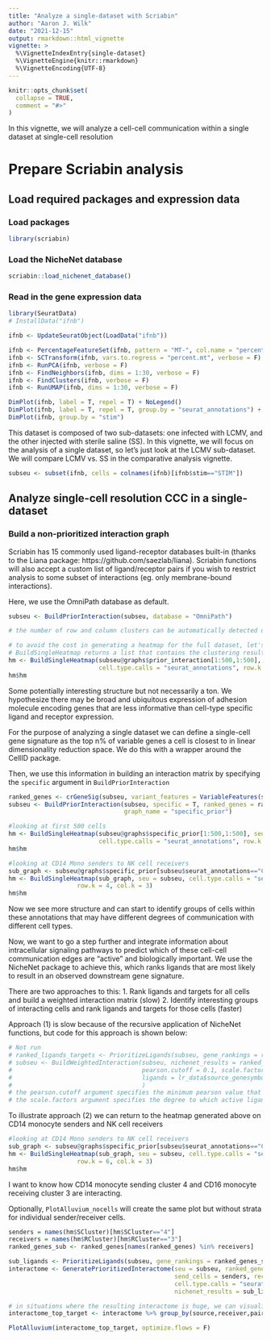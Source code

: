 ```yaml
---
title: "Analyze a single-dataset with Scriabin"
author: "Aaron J. Wilk"
date: "2021-12-15"
output: rmarkdown::html_vignette
vignette: >
  %\VignetteIndexEntry{single-dataset}
  %\VignetteEngine{knitr::rmarkdown}
  %\VignetteEncoding{UTF-8}
---
```


```r
knitr::opts_chunk$set(
  collapse = TRUE,
  comment = "#>"
)
```

In this vignette, we will analyze a cell-cell communication within a single dataset at single-cell resolution

# Prepare Scriabin analysis

## Load required packages and expression data

### Load packages

```r
library(scriabin)
```



### Load the NicheNet database

```r
scriabin::load_nichenet_database()
```


### Read in the gene expression data

```r
library(SeuratData)
# InstallData("ifnb")

ifnb <- UpdateSeuratObject(LoadData("ifnb"))

ifnb <- PercentageFeatureSet(ifnb, pattern = "MT-", col.name = "percent.mt")  
ifnb <- SCTransform(ifnb, vars.to.regress = "percent.mt", verbose = F)  
ifnb <- RunPCA(ifnb, verbose = F)   
ifnb <- FindNeighbors(ifnb, dims = 1:30, verbose = F)   
ifnb <- FindClusters(ifnb, verbose = F)  
ifnb <- RunUMAP(ifnb, dims = 1:30, verbose = F)

DimPlot(ifnb, label = T, repel = T) + NoLegend()
DimPlot(ifnb, label = T, repel = T, group.by = "seurat_annotations") + NoLegend()
DimPlot(ifnb, group.by = "stim")
```

This dataset is composed of two sub-datasets: one infected with LCMV, and the other injected with sterile saline (SS). In this vignette, we will focus on the analysis of a single dataset, so let's just look at the LCMV sub-dataset. We will compare LCMV vs. SS in the comparative analysis vignette.

```r
subseu <- subset(ifnb, cells = colnames(ifnb)[ifnb$stim=="STIM"])
```

## Analyze single-cell resolution CCC in a single-dataset


### Build a non-prioritized interaction graph

Scriabin has 15 commonly used ligand-receptor databases built-in (thanks to the Liana package: https://github.com/saezlab/liana). Scriabin functions will also accept a custom list of ligand/receptor pairs if you wish to restrict analysis to some subset of interactions (eg. only membrane-bound interactions). 

Here, we use the OmniPath database as default.

```r
subseu <- BuildPriorInteraction(subseu, database = "OmniPath")

# the number of row and column clusters can be automatically detected using the elbow method by omitting the row.k and col.k arguments. However, this takes some time with larger matrices.

# to avoid the cost in generating a heatmap for the full dataset, let's just take a peek at the first 500 cells.
# BuildSingleHeatmap returns a list that contains the clustering results for the rows/column (for downstream analysis) and the heatmap object 
hm <- BuildSingleHeatmap(subseu@graphs$prior_interaction[1:500,1:500], seu = subseu, 
                         cell.type.calls = "seurat_annotations", row.k = 8, col.k = 8)
hm$hm
```

Some potentially interesting structure but not necessarily a ton. We hypothesize there may be broad and ubiquitous expression of adhesion molecule encoding genes that are less informative than cell-type specific ligand and receptor expression. 

For the purpose of analyzing a single dataset we can define a single-cell gene signature as the top n% of variable genes a cell is closest to in linear dimensionality reduction space. We do this with a wrapper around the CellID package. 

Then, we use this information in building an interaction matrix by specifying the `specific` argument in `BuildPriorInteraction`

```r
ranked_genes <- crGeneSig(subseu, variant_features = VariableFeatures(subseu))
subseu <- BuildPriorInteraction(subseu, specific = T, ranked_genes = ranked_genes,
                                graph_name = "specific_prior")

#looking at first 500 cells
hm <- BuildSingleHeatmap(subseu@graphs$specific_prior[1:500,1:500], seu = subseu, 
                         cell.type.calls = "seurat_annotations", row.k = 8, col.k = 8)
hm$hm

#looking at CD14 Mono senders to NK cell receivers
sub_graph <- subseu@graphs$specific_prior[subseu$seurat_annotations=="CD14 Mono",subseu$seurat_annotations=="NK"]
hm <- BuildSingleHeatmap(sub_graph, seu = subseu, cell.type.calls = "seurat_annotations",
                   row.k = 4, col.k = 3)
hm$hm
```

Now we see more structure and can start to identify groups of cells within these annotations that may have different degrees of communication with different cell types. 

Now, we want to go a step further and integrate information about intracellular signaling pathways to predict which of these cell-cell communication edges are "active" and biologically important. We use the NicheNet package to achieve this, which ranks ligands that are most likely to result in an observed downstream gene signature. 

There are two approaches to this: 
  1. Rank ligands and targets for all cells and build a weighted interaction matrix (slow)
  2. Identify interesting groups of interacting cells and rank ligands and targets for those cells (faster)
  
Approach (1) is slow because of the recursive application of NicheNet functions, but code for this approach is shown below:

```r
# Not run
# ranked_ligands_targets <- PrioritizeLigands(subseu, gene_rankings = ranked_genes)
# subseu <- BuildWeightedInteraction(subseu, nichenet_results = ranked_ligands_targets,
#                                    pearson.cutoff = 0.1, scale.factors = c(1.5, 3), database = "custom",
#                                    ligands = lr_data$source_genesymbol, recepts = lr_data$target_genesymbol
#                                    )
# the pearson.cutoff argument specifies the minimum pearson value that will be considered an active ligand
# the scale.factors argument specifies the degree to which active ligands will be weighted (least active ligand weighting, most active ligand weighting)
```

To illustrate approach (2) we can return to the heatmap generated above on CD14 monocyte senders and NK cell receivers

```r
#looking at CD14 Mono senders to NK cell receivers
sub_graph <- subseu@graphs$specific_prior[subseu$seurat_annotations=="CD14 Mono",subseu$seurat_annotations=="CD16 Mono"]
hm <- BuildSingleHeatmap(sub_graph, seu = subseu, cell.type.calls = "seurat_annotations",
                   row.k = 6, col.k = 3)
hm$hm
```

I want to know how CD14 monocyte sending cluster 4 and CD16 monocyte receiving cluster 3 are interacting.

Optionally, `PlotAlluvium_nocells` will create the same plot but without strata for individual sender/receiver cells.

```r
senders = names(hm$SCluster)[hm$SCluster=="4"]
receivers = names(hm$RCluster)[hm$RCluster=="3"]
ranked_genes_sub <- ranked_genes[names(ranked_genes) %in% receivers]

sub_ligands <- PrioritizeLigands(subseu, gene_rankings = ranked_genes_sub)
interactome <- GeneratePrioritizedInteractome(seu = subseu, ranked_genes = ranked_genes,
                                              send_cells = senders, rec_cells = receivers,
                                              cell.type.calls = "seurat_annotations",
                                              nichenet_results = sub_ligands, use_clusters = F)

# in situations where the resulting interactome is huge, we can visualize all the interaction paths but just the top downstream target gene for each 
interactome_top_target <- interactome %>% group_by(source,receiver,pair) %>% top_n(n=1,wt=target_weight)

PlotAlluvium(interactome_top_target, optimize.flows = F)
```




